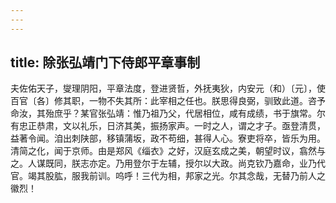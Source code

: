 ```yaml
---
---
---
```

title: 除张弘靖门下侍郎平章事制
---



夫佐佑天子，燮理阴阳，平章法度，登进贤哲，外抚夷狄，内安元（和）〔元〕，使百官〔各〕修其职，一物不失其所：此宰相之任也。朕思得良弼，驯致此道。咨予命汝，其殆庶乎？某官张弘靖：惟乃祖乃父，代居相位，咸有成绩，书于旗常。尔有忠正恭肃，文以礼乐，日济其美，振扬家声。一时之人，谓之才子。亟登清贯，益著令闻。洎出刺陕部，移镇蒲坂，政不苟细，甚得人心。寮吏将卒，皆乐为用。清简之化，闻于京师。由是郑风《缁衣》之好，汉庭玄成之美，朝望时议，翕然与之。人谋既同，朕志亦定。乃用登尔于左辅，授尔以大政。尚克钦乃嘉命，业乃代官。竭其股肱，服我前训。呜呼！三代为相，邦家之光。尔其念哉，无替乃前人之徽烈！